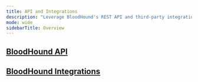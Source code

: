 ```yaml
---
title: API and Integrations
description: "Leverage BloodHound's REST API and third-party integrations to extend functionality and maximize your security infrastructure investments."
mode: wide
sidebarTitle: Overview
---
```


## <Icon icon="code" iconType="solid" /> [BloodHound API](/integrations/integrations/overview)


<CardGroup>

<Card title="BloodHound JSON Formats" icon="file-code" iconType="solid" horizontal href="/integrations/bloodhound-api/json-formats" />

<Card title="Work With the BloodHound API" icon="gears" iconType="solid" horizontal href="/integrations/bloodhound-api/working-with-api" />

</CardGroup>


## <Icon icon="puzzle-piece" iconType="solid" /> [BloodHound Integrations](/integrations/integrations/overview)

<CardGroup>

<Card title="Overview of BloodHound Integrations" icon="sitemap" iconType="solid" horizontal href="/integrations/integrations/overview" />

<Card title="Integrate BloodHound Enterprise with Splunk" icon="link" iconType="solid" horizontal href="/integrations/integrations/splunk" />

</CardGroup>
